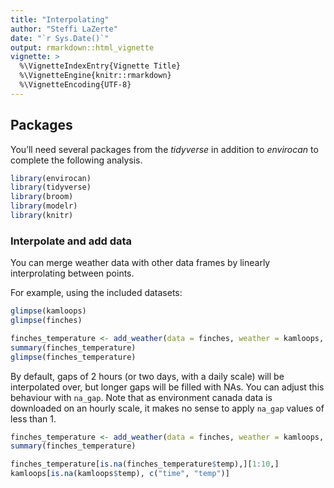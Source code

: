 ```yaml
---
title: "Interpolating"
author: "Steffi LaZerte"
date: "`r Sys.Date()`"
output: rmarkdown::html_vignette
vignette: >
  %\VignetteIndexEntry{Vignette Title}
  %\VignetteEngine{knitr::rmarkdown}
  %\VignetteEncoding{UTF-8}
---
```


## Packages
You'll need several packages from the *tidyverse* in addition to *envirocan* to complete the following analysis.
```R
library(envirocan)
library(tidyverse)
library(broom)
library(modelr)
library(knitr)
```

### Interpolate and add data
You can merge weather data with other data frames by linearly interprolating between points.

For example, using the included datasets:

```r
glimpse(kamloops)
glimpse(finches)

finches_temperature <- add_weather(data = finches, weather = kamloops, cols = "temp")
summary(finches_temperature)
glimpse(finches_temperature)
```

By default, gaps of 2 hours (or two days, with a daily scale) will be interpolated over, but longer gaps will be filled with NAs. You can adjust this behaviour with `na_gap`. Note that as environment canada data is downloaded on an hourly scale, it makes no sense to apply `na_gap` values of less than 1.

```r
finches_temperature <- add_weather(data = finches, weather = kamloops, cols = "temp", na_gap = 1)
summary(finches_temperature)

finches_temperature[is.na(finches_temperature$temp),][1:10,]
kamloops[is.na(kamloops$temp), c("time", "temp")]
```
